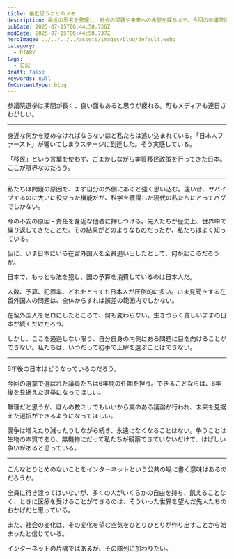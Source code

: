 ```yaml
---
title: 最近思うことのメモ
description: 最近の思考を整理し、社会の問題や未来への希望を探るメモ。今回の参議院選挙を起点に日本の現状を考察します。
pubDate: 2025-07-15T06:44:50.736Z
modDate: 2025-07-15T06:44:50.737Z
heroImage: ../../../../assets/images/blog/default.webp
category:
  - DIARY
tags:
  - 日記
draft: false
keywords: null
fmContentType: blog
---
```



参議院選挙は期間が長く、良い面もあると思うが疲れる。町もメディアも連日さわがしい。

<hr />

身近な何かを貶めなければならないほど私たちは追い込まれている。「日本人ファースト」が響いてしまうステージに到達した。そう実感している。

「移民」という言葉を使わず、ごまかしながら実質移民政策を行ってきた日本。ここが限界なのだろう。

<hr />

私たちは問題の原因を、まず自分の外側にあると強く思い込む。遠い昔、サバイブするのに大いに役立った機能だが、科学を獲得した現代の私たちにとってバグでしかない。

今の不安の原因・責任を身近な他者に押しつける。先人たちが歴史上、世界中で繰り返してきたことだ。その結果がどのようなものだったか、私たちはよく知っている。

仮に、いま日本にいる在留外国人を全員追い出したとして、何が起こるだろうか。

日本で、もっとも法を犯し、国の予算を消費しているのは日本人だ。

人数、予算、犯罪率、どれをとっても日本人が圧倒的に多い。いま見聞きする在留外国人の問題は、全体からすれば誤差の範囲内でしかない。

在留外国人をゼロにしたところで、何も変わらない。生きづらく貧しいままの日本が続くだけだろう。

しかし、ここを通過しない限り、自分自身の内側にある問題に目を向けることができない。私たちは、いつだって初手で正解を選ぶことはできない。

<hr />

6年後の日本はどうなっているのだろう。

今回の選挙で選ばれた議員たちは6年間の任期を担う。できることならば、6年後を見据えた選挙になってほしい。

無理だと思うが、ほんの数ミリでもいいから実のある議論が行われ、未来を見据えた選択ができるようになってほしい。

闘争は増えたり減ったりしながら続き、永遠になくなることはない。争うことは生物の本質であり、無機物にだって私たちが観察できていないだけで、はげしい争いがあると思っている。

<hr />

こんなとりとめのないことをインターネットという公共の場に書く意味はあるのだろうか。

全員に行き渡ってはいないが、多くの人がいくらかの自由を持ち、飢えることなく、ときに医療を受けることができるのは、そういった世界を望んだ先人たちのおかげだと思っている。

また、社会の変化は、その変化を望む空気をひとりひとりが作り出すことから始まったと信じている。

インターネットの片隅ではあるが、その隊列に加わりたい。
